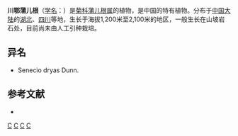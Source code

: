 {{Speciesbox 
| genus = Sinosenecio
| species = dryas
| authority = (Dunn.) C. Jeffrey et [[陈艺林|Y. L. Chen]]
}}

'''川鄂蒲儿根'''（[[学名|学名]]：{{lang|la|''Sinosenecio dryas''}}）是[[菊科|菊科]][[蒲儿根属|蒲儿根属]]的植物，是中国的特有植物。分布于[[中国大陆|中国大陆]]的[[湖北|湖北]]、[[四川|四川]]等地，生长于海拔1,200米至2,100米的地区，一般生长在山坡岩石处，目前尚未由人工引种栽培。

== 异名 ==
* Senecio dryas Dunn.

== 参考文献 ==
<div class="references-small">
* {{cite web| url =http://www.bioinfo.cn/db05/KmzwSpecies.php?action=view&id=5535| title =川鄂蒲儿根| work =《中国高等植物数据库全库》| publisher =中国科学院微生物研究所| author =昆明植物研究所| accessdate =2009-02-24| deadurl =yes| archiveurl =https://web.archive.org/web/20160305035928/http://www.bioinfo.cn/db05/KmzwSpecies.php?action=view&id=5535| archivedate =2016-03-05}}
</div>
{{Taxonbar|from=Q11056100}}

[[Category:蒲儿根属|C]]
[[Category:中國特有植物|C]]
[[Category:四川植物|C]]
[[Category:湖北植物|C]]